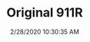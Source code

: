 ---
width: 2000
height: 1333
title: Original 911R
description: Original 911R frontend.
date: 2/28/2020 10:30:35 AM
cameraMake: Sony
cameraModel: ILCE-7M3
lens: ZEISS Batis 2/40 CF
settingsfStop: f/4
settingsISO: ISO 160
settingsShutter: 1/40
settingsFocalLength: 40 mm
---